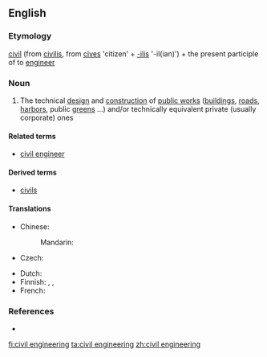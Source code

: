 ==English==
{{wikipedia}}

===Etymology===
[[civil]] (from {{etyl|la}} [[civilis]], from [[cives]] 'citizen' + [[-ilis]] '-il(ian)') + the present participle of to [[engineer]]

===Noun===
{{en-noun|-}}

# The technical [[design]] and [[construction]] of [[public works]] ([[building]]s, [[road]]s, [[harbor]]s, public [[green]]s ...) and/or technically equivalent private (usually corporate) ones

====Related terms====
* [[civil engineer]]

====Derived terms====
* [[civils]]

====Translations====
{{trans-top|technical design and construction of public works and/or equivalent private ones}}
* Chinese:
*: Mandarin: {{t|zh|土木工程|tr=tǔmùgōngchéng|sc=Hani}}
* Czech: {{t-|cs|stavební inženýrství|n}}
{{trans-mid}}
* Dutch: {{t|nl|burgerlijke bouwkunde}}
* Finnish: {{t|fi|rakentaminen}},  {{t|fi|rakennussuunnittelu}},  {{t|fi|rakennustekniikka}}
* French: {{t|fr|génie civil|m}}
{{trans-bottom}}

===References===
* {{R:Websters}}

[[fi:civil engineering]]
[[ta:civil engineering]]
[[zh:civil engineering]]